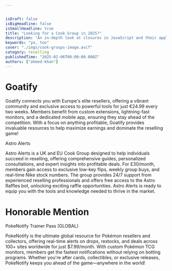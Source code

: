```yaml
---


isDraft: false
isBigHeadline: false
isSmallHeadline: true
title: "Looking for a Cook Group in 2025?"
description: "An in-depth look at closures in JavaScript and their applications."
keywords: "yo, too"
cover: "./imgs/cook-groups-image.avif"
category: reselling
publishedTime: "2025-02-06T00:00:00.000Z"
authors: ["ahmed-khan"]
---
```





# Goatify

Goatify connects you with Europe's elite resellers, offering a vibrant community and exclusive access to powerful tools for just €24.99 every two weeks. Members benefit from custom extensions, lightning-fast monitors, and a dedicated mobile app, ensuring they stay ahead of the competition. With a focus on anything profitable, Goatify provides invaluable resources to help maximize earnings and dominate the reselling game!

Astro Alerts

Astro Alerts is a UK and EU Cook Group designed to help individuals succeed in reselling, offering comprehensive guides, personalized consultations, and expert insights into profitable deals. For £30/month, members gain access to exclusive low-key flips, weekly group buys, and real-time Nike stock numbers. The group provides 24/7 support from experienced reselling professionals and offers free access to the Astro Raffles bot, unlocking exciting raffle opportunities. Astro Alerts is ready to equip you with the tools and knowledge needed to thrive in the market.



# Honorable Mention

PokeNotify Trainer Pass (GLOBAL)

PokeNotify is the ultimate global resource for Pokémon resellers and collectors, offering real-time alerts on drops, restocks, and deals across 100+ sites worldwide for just $7.99/month. With custom Pokémon TCG monitors, members get the fastest notifications without relying on botting programs. Whether you're after cards, collectibles, or exclusive releases, PokeNotify keeps you ahead of the game—anywhere in the world!







